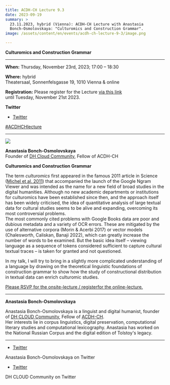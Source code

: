 ```yaml
---
title: ACDH-CH Lecture 9.3
date: 2023-09-19
summary: >
  23.11.2023, hybrid (Vienna): ACDH-CH Lecture with Anastasia
  Bonch-Osmolovskaya: "Culturomics and Construction Grammar".
image: /assets/content/en/events/acdh-ch-lecture-9-3/image.png

---
```


**Culturomics and Construction Grammar**

***

**When:** Thursday, November 23rd, 2023; 17:00 – 18:30

**Where:** hybrid\
Theatersaal, Sonnenfelsgasse 19, 1010 Vienna & online

**Registration:** Please register for the Lecture [via this link](https://www.oeaw.ac.at/de/acdh/events/registration/acdh-ch-lecture-93)\
until Tuesday, November 21st 2023.

**Twitter**

* [Twitter](https://twitter.com/AtClariah)

[#ACDHCHlecture](https://twitter.com/search?q=%23ACDHCHLecture\&src=typed_query)

***

![](/assets/content/en/events/acdh-ch-lecture-9-3/anastasia-bonch-osmolovskaya.png)

**Anastasia Bonch-Osmolovskaya**\
Founder of [DH Cloud Community](https://dhcloud.org/), Fellow of ACDH-CH

**Culturomics and Construction Grammar**

The term *culturomics* first appeared in the famous 2011 article in Science ([Michel et al. 2011](https://www.science.org/doi/10.1126/science.1199644)) that accompanied the launch of the Google Ngram Viewer and was intended as the name for a new field of broad studies in the digital humanities. Although no new academic departments or institutions for culturomics have been established since then, and the approach itself has been widely criticised, the idea of quantitative analysis of large textual data for cultural studies seems to be alive and expanding, overcoming its most controversial problems.\
The most commonly cited problems with Google Books data are poor and dubious metadata and a variety of OCR errors. These are mitigated by the use of alternative corpora (Morin & Acerbi 2017) or vector models (Chalesworth, Caliskan, Banaji 2022), which can greatly increase the number of words to be examined. But the basic idea itself – viewing language as a sequence of tokens considered sufficient to capture cultural textual traces – is taken for granted and not questioned.

In my talk, I will try to bring in a slightly more complicated understanding of a language by drawing on the theoretical linguistic foundations of construction grammar to show how the study of constructional distribution in textual data can enrich culturomic studies.

[Please RSVP for the onsite-lecture / registerfor the online-lecture.](https://www.oeaw.ac.at/de/acdh/events/registration/acdh-ch-lecture-93)

***

**Anastasia Bonch-Osmolovskaya**

Anastasia Bonch-Osmolovskaya is a linguist and digital humanist, founder of [DH CLOUD Community](https://dhcloud.org/), Fellow of [ACDH-CH](https://www.oeaw.ac.at/acdh).\
Her interests lie in corpus linguistics, digital preservation, computational literary studies and computational lexicography. Anastasia has worked on the National Russian Corpus and the digital edition of Tolstoy's legacy.

***

* [Twitter](https://twitter.com/asja_bo)

Anastasia Bonch-Osmolovskaya on Twitter

* [Twitter](https://twitter.com/dhcloud_team)

DH CLOUD Community on Twitter
